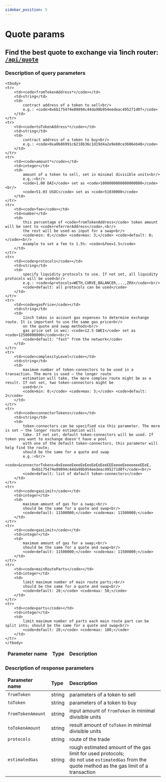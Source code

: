```yaml
---
sidebar_position: 5
---
```


# Quote params

## Find the best quote to exchange via 1inch router: [`/api/quote`](./swagger.mdx)

### Description of query parameters

<table>
    <thead>
    <tr>
        <td>
            <strong>Parameter name</strong>
        </td>
        <td>
            <strong>Type</strong>
        </td>
        <td>
            <strong>Description</strong>
        </td>
    </tr>
    </thead>

    <tbody>
    <tr>
        <td><code>fromTokenAddress*</code></td>
        <td>string</td>
        <td>
            contract address of a token to sell<br/>
            e.g.: <code>0x6b175474e89094c44da98b954eedeac495271d0f</code>
        </td>
    </tr>
    <tr>
        <td><code>toTokenAddress*</code></td>
        <td>string</td>
        <td>
            contract address of a token to buy<br/>
            e.g.: <code>0xa0b86991c6218b36c1d19d4a2e9eb0ce3606eb48</code>
        </td>
    </tr>
    <tr>
        <td><code>amount*</code></td>
        <td>integer</td>
        <td>
            amount of a token to sell, set in minimal divisible units<br/>
            e.g.:<br/>
            <code>1.00 DAI</code> set as <code>1000000000000000000</code><br/>
            <code>51.03 USDC</code> set as <code>51030000</code>
        </td>
    </tr>
    <tr>
        <td><code>fee</code></td>
        <td>number</td>
        <td>
            this percentage of <code>fromTokenAddress</code> token amount will be sent to <code>referrerAddress</code>,<br/>
            the rest will be used as input for a swap<br/>
            <code>min: 0;</code> <code>max: 3;</code> <code>default: 0;</code><br/>
            example to set a fee to 1.5%: <code>&fee=1.5</code>
        </td>
    </tr>
    <tr>
        <td><code>protocols</code></td>
        <td>string</td>
        <td>
            specify liquidity protocols to use. If not set, all liquidity protocols will be used<br/>
            e.g.: <code>&protocols=WETH,CURVE,BALANCER,...,ZRX</code><br/>
            <code>default: all protocols can be used</code>
        </td>
    </tr>
    <tr>
        <td><code>gasPrice</code></td>
        <td>string</td>
        <td>
            1inch takes in account gas expenses to determine exchange route. It is important to use the same gas price<br/>
            on the quote and swap methods<br/>
            gas price set in wei: <code>12.5 GWEI</code> set as <code>12500000000</code><br/>
            <code>default: "fast" from the network</code>
        </td>
    </tr>
    <tr>
        <td><code>complexityLevel</code></td>
        <td>string</td>
        <td>
            maximum number of token-connectors to be used in a transaction. The more is used — the longer route
            estimation will take, the more complex route might be as a result. If not set, two token-connectors might be
            used<br/>
            <code>min: 0;</code> <code>max: 3;</code> <code>default: 2</code>
        </td>
    </tr>
    <tr>
        <td><code>connectorTokens</code></td>
        <td>string</td>
        <td>
            token-connectors can be specified via this parameter. The more is set — the longer route estimation will
            take. If not set, default token-connectors will be used. If token you want to exchange doesn't have a pool
            with one of the default token-connectors, this parameter will help find the route;
            should be the same for a quote and swap
            e.g.:<br/>
            <code>&connectorTokens=0xEeeeeEeeeEeEeeEeEeEeeEEEeeeeEeeeeeeeEEeE,
                0x6b175474e89094c44da98b954eedeac495271d0f</code><br/>
            <code>default: list of dafault token-connectors</code>
        </td>
    </tr>
    <tr>
        <td><code>gasLimit</code></td>
        <td>integer</td>
        <td>
            maximum amount of gas for a swap;<br/>
            should be the same for a quote and swap<br/>
            <code>default: 11500000;</code> <code>max: 11500000;</code>
        </td>
    </tr>
    <tr>
        <td><code>gasLimit</code></td>
        <td>integer</td>
        <td>
            maximum amount of gas for a swap;<br/>
            should be the same for a quote and swap<br/>
            <code>default: 11500000;</code> <code>max: 11500000;</code>
        </td>
    </tr>
    <tr>
        <td><code>mainRouteParts</code></td>
        <td>integer</td>
        <td>
            limit maximum number of main route parts;<br/>
            should be the same for a quote and swap<br/>
            <code>default: 20;</code> <code>max: 50;</code>
        </td>
    </tr>
    <tr>
        <td><code>parts</code></td>
        <td>integer</td>
        <td>
            limit maximum number of parts each main route part can be split into; should be the same for a quote and swap<br/>
            <code>default: 20;</code> <code>max: 100;</code>
        </td>
    </tr>
    </tbody>
</table>

### Description of response parameters

<table>
    <thead>
    <tr>
        <td>
            <strong>Parameter name</strong>
        </td>
        <td>
            <strong>Type</strong>
        </td>
        <td>
            <strong>Description</strong>
        </td>
    </tr>
    </thead>
    <tbody>
    <tr>
        <td><code>fromToken</code></td>
        <td>string</td>
        <td>
            parameters of a token to sell
        </td>
    </tr>
    <tr>
        <td><code>toToken</code></td>
        <td>string</td>
        <td>
            parameters of a token to buy
        </td>
    </tr>
    <tr>
        <td><code>fromTokenAmount</code></td>
        <td>string</td>
        <td>
            input amount of <code>fromToken</code> in minimal divisible units
        </td>
    </tr>
    <tr>
        <td><code>toTokenAmount</code></td>
        <td>string</td>
        <td>
            result amount of <code>toToken</code> in minimal divisible units
        </td>
    </tr>
    <tr>
        <td><code>protocols</code></td>
        <td>string</td>
        <td>
            route of the trade
        </td>
    </tr>
    <tr>
        <td><code>estimatedGas</code></td>
        <td>string</td>
        <td>
            rough estimated amount of the gas limit for used protocols;<br/>
            do not use <code>estimatedGas</code> from the quote method as the gas limit of a transaction
        </td>
    </tr>
    </tbody>
</table>
